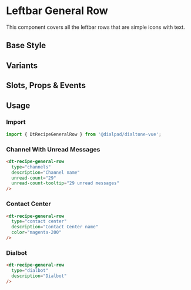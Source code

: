 

<Meta of={GeneralRowStories}/>

# Leftbar General Row

<Subtitle>
  This component covers all the leftbar rows that are simple icons with text.
</Subtitle>

## Base Style

<Canvas>
  <Story of={RowStories.Default} />
</Canvas>

## Variants

<Canvas>
  <Story of={RowStories.Variants} />
</Canvas>

## Slots, Props & Events

<Controls />

## Usage

### Import

```jsx
import { DtRecipeGeneralRow } from '@dialpad/dialtone-vue';
```

### Channel With Unread Messages

```html
<dt-recipe-general-row
  type="channels"
  description="Channel name"
  unread-count="29"
  unread-count-tooltip="29 unread messages"
/>
```

### Contact Center

```html
<dt-recipe-general-row
  type="contact center"
  description="Contact Center name"
  color="magenta-200"
/>
```

### Dialbot

```html
<dt-recipe-general-row
  type="dialbot"
  description="Dialbot"
/>
```
